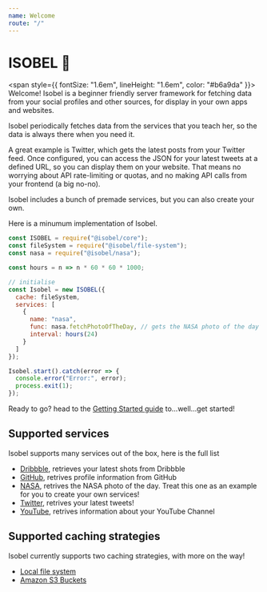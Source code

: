 ```yaml
---
name: Welcome
route: "/"
---
```


# ISOBEL 🐶

<span style={{ fontSize: "1.6em", lineHeight: "1.6em", color: "#b6a9da" }}>
  Welcome! Isobel is a beginner friendly server framework for fetching data from
  your social profiles and other sources, for display in your own apps and
  websites.
</span>

Isobel periodically fetches data from the services that you teach
her, so the data is always there when you need it.

A great example is Twitter, which gets the latest posts from your Twitter feed. Once configured, you can access the JSON for your latest tweets at a defined URL, so you can display them on your website. That means no worrying about API rate-limiting or quotas, and no making API calls from your frontend (a big no-no).

Isobel includes a bunch of premade services, but you can also create your own.

Here is a minumum implementation of Isobel.

```javascript
const ISOBEL = require("@isobel/core");
const fileSystem = require("@isobel/file-system");
const nasa = require("@isobel/nasa");

const hours = n => n * 60 * 60 * 1000;

// initialise
const Isobel = new ISOBEL({
  cache: fileSystem,
  services: [
    {
      name: "nasa",
      func: nasa.fetchPhotoOfTheDay, // gets the NASA photo of the day
      interval: hours(24)
    }
  ]
});

Isobel.start().catch(error => {
  console.error("Error:", error);
  process.exit(1);
});
```

Ready to go? head to the [Getting Started guide](https://isobeljs.com/guides-getting-started) to...well...get started!

## Supported services

Isobel supports many services out of the box, here is the full list

- [Dribbble](https://isobeljs.com/packages-services-dribbble-readme), retrieves your latest shots from Dribbble
- [GitHub](https://isobeljs.com/packages-services-github-readme), retrives profile information from GitHub
- [NASA](https://isobeljs.com/packages-services-nasa-readme), retrives the NASA photo of the day. Treat this one as an example for you to create your own services!
- [Twitter](https://isobeljs.com/packages-services-twitter-readme), retrives your latest tweets!
- [YouTube](https://isobeljs.com/packages-services-youtube-readme), retrives information about your YouTube Channel

## Supported caching strategies

Isobel currently supports two caching strategies, with more on the way!

- [Local file system](https://isobeljs.com/packages-file-system-readme)
- [Amazon S3 Buckets](https://isobeljs.com/packages-s3-readme)
